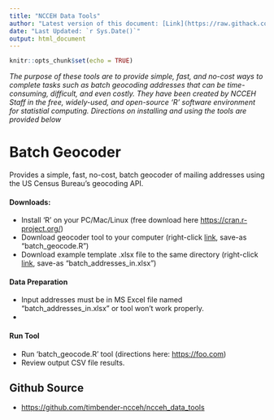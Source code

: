 ```yaml
---
title: "NCCEH Data Tools"
author: "Latest version of this document: [Link](https://raw.githack.com/timbender-ncceh/ncceh_data_tools/main/README_NCCEH_data_tools.html?token=GHSAT0AAAAAABUWU2BLTOHA3RJN3WDERZIAYUHU2JA)"
date: "Last Updated: `r Sys.Date()`"
output: html_document
---
```


```r
knitr::opts_chunk$set(echo = TRUE)
```

*The purpose of these tools are to provide simple, fast, and no-cost ways to complete tasks such as batch geocoding addresses that can be time-consuming, difficult, and even costly. They have been created by NCCEH Staff in the free, widely-used, and open-source 'R' software environment for statistial computing. Directions on installing and using the tools are provided below*

# Batch Geocoder
Provides a simple, fast, no-cost, batch geocoder of mailing addresses using the US Census Bureau's geocoding API. 

#### **Downloads:**
* Install 'R' on your PC/Mac/Linux (free download here <https://cran.r-project.org/>)
* Download geocoder tool to your computer (right-click [link](https://raw.githubusercontent.com/timbender-ncceh/ncceh_data_tools/main/batch_geocode.R?token=GHSAT0AAAAAABUWU2BKN2YWPHPFPPZWNA4GYUHTV5A), save-as "batch_geocode.R")
* Download example template .xlsx file to the same directory (right-click [link](https://github.com/timbender-ncceh/ncceh_data_tools/raw/main/batch_addresses_in.xlsx), save-as "batch_addresses_in.xlsx")

#### **Data Preparation**
* Input addresses must be in MS Excel file named "batch_addresses_in.xlsx" or tool won't work properly. 
* 

#### **Run Tool**
* Run 'batch_geocode.R' tool (directions here: <https://foo.com>)
* Review output CSV file results. 


## Github Source
* <https://github.com/timbender-ncceh/ncceh_data_tools>
